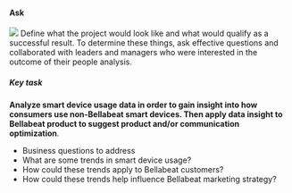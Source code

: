#### Ask
![](static/img/1_Ask.png)
Define what the project would look like and what would qualify as a successful result. 
To determine these things, ask effective questions and collaborated with leaders and managers who were interested in the outcome of their people analysis.

##### Key task

**Analyze smart device usage data in order to gain insight into how consumers use non-Bellabeat smart devices. Then apply data insight to Bellabeat product to suggest product and/or communication optimization**.

- Business questions to address
 - What are some trends in smart device usage?
 - How could these trends apply to Bellabeat customers?
 - How could these trends help influence Bellabeat marketing strategy?
 